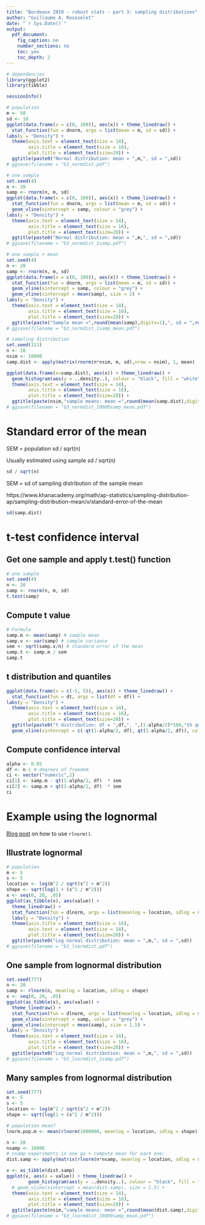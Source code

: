 ```yaml
---
title: "Bordeaux 2019 - robust stats - part 3: sampling distributions"
author: "Guillaume A. Rousselet"
date: "`r Sys.Date()`"
output:
  pdf_document:
    fig_caption: no
    number_sections: no
    toc: yes
    toc_depth: 2
---
```


```r
# dependencies
library(ggplot2)
library(tibble)
```

```r
sessionInfo()
```

```r
# population
m <- 50
sd <- 10
ggplot(data.frame(x = c(0, 100)), aes(x)) + theme_linedraw() +
  stat_function(fun = dnorm, args = list(mean = m, sd = sd)) + 
labs(y = "Density") +
  theme(axis.text = element_text(size = 14),
        axis.title = element_text(size = 16),
        plot.title = element_text(size=20)) +
  ggtitle(paste0("Normal distribution: mean = ",m,", sd = ",sd))
# ggsave(filename = "b3_normdist.pdf")
```

```r
# one sample
set.seed(4)
n <- 20
samp <- rnorm(n, m, sd)
ggplot(data.frame(x = c(0, 100)), aes(x)) + theme_linedraw() +
  stat_function(fun = dnorm, args = list(mean = m, sd = sd)) +
  geom_vline(xintercept = samp, colour = "grey") + 
labs(y = "Density") +
  theme(axis.text = element_text(size = 14),
        axis.title = element_text(size = 16),
        plot.title = element_text(size=20)) +
  ggtitle(paste0("Normal distribution: mean = ",m,", sd = ",sd))
# ggsave(filename = "b3_normdist_1samp.pdf")
```

```r
# one sample + mean
set.seed(4)
n <- 20
samp <- rnorm(n, m, sd)
ggplot(data.frame(x = c(0, 100)), aes(x)) + theme_linedraw() +
  stat_function(fun = dnorm, args = list(mean = m, sd = sd)) +
  geom_vline(xintercept = samp, colour = "grey") +
  geom_vline(xintercept = mean(samp), size = 2) + 
labs(y = "Density") +
  theme(axis.text = element_text(size = 14),
        axis.title = element_text(size = 16),
        plot.title = element_text(size=20)) +
  ggtitle(paste("Sample mean =",round(mean(samp),digits=1),", sd = ",round(sd(samp),digits=1)))
# ggsave(filename = "b3_normdist_1samp_mean.pdf")
```

```r
# sampling distribution
set.seed(111) 
n <- 20
nsim <- 10000
samp.dist <- apply(matrix(rnorm(n*nsim, m, sd),nrow = nsim), 1, mean)

ggplot(data.frame(x=samp.dist), aes(x)) + theme_linedraw() +
  geom_histogram(aes(y = ..density..), colour = "black", fill = "white", bins = 50) +
  theme(axis.text = element_text(size = 14),
        axis.title = element_text(size = 16),
        plot.title = element_text(size=20)) +
  ggtitle(paste(nsim,"sample means: mean =",round(mean(samp.dist),digits=1),", sd = ",round(sd(samp.dist),digits=2)))
# ggsave(filename = "b3_normdist_10000samp_mean.pdf")
```

# Standard error of the mean

SEM = population sd / sqrt(n)

Usually estimated using sample sd / sqrt(n)

```r
sd / sqrt(n)
```
SEM = sd of sampling distribution of the sample mean

https://www.khanacademy.org/math/ap-statistics/sampling-distribution-ap/sampling-distribution-mean/v/standard-error-of-the-mean

```r
sd(samp.dist)
```

# t-test confidence interval

## Get one sample and apply t.test() function
```r
# one sample
set.seed(4)
n <- 20
samp <- rnorm(n, m, sd)
t.test(samp)
```

## Compute t value
```r
# Formula
samp.m <- mean(samp) # sample mean
samp.v <- var(samp) # sample variance
sem <- sqrt(samp.v/n) # standard error of the mean
samp.t <- samp.m / sem
samp.t
```

## t distribution and quantiles
```r
ggplot(data.frame(x = c(-5, 5)), aes(x)) + theme_linedraw() +
  stat_function(fun = dt, args = list(df = df)) + 
labs(y = "Density") +
  theme(axis.text = element_text(size = 14),
        axis.title = element_text(size = 16),
        plot.title = element_text(size=20)) +
  ggtitle(paste0("t distribution: df = ",df,", ",(1-alpha/2)*100,"th quantile = ",round(qt(1-alpha/2, df), digits=2))) +
  geom_vline(xintercept = c(-qt(1-alpha/2, df), qt(1-alpha/2, df)), colour = "green", size = 1)
```

## Compute confidence interval
```r
alpha <- 0.05
df <- n-1 # degrees of freedom
ci <- vector("numeric",2)
ci[1] <- samp.m - qt(1-alpha/2, df)  * sem
ci[2] <- samp.m + qt(1-alpha/2, df)  * sem
ci
```

# Example using the lognormal

[Blog post](https://msalganik.wordpress.com/2017/01/21/making-sense-of-the-rlnorm-function-in-r/) on how to use `rlnorm()`.

## Illustrate lognormal
```r
# population
m <- 5
s <- 5
location <- log(m^2 / sqrt(s^2 + m^2))
shape <- sqrt(log(1 + (s^2 / m^2)))
x <- seq(0, 20, .05)
ggplot(as_tibble(x), aes(value)) +
  theme_linedraw() +
  stat_function(fun = dlnorm, args = list(meanlog = location, sdlog = shape), size = 1) +
  labs(y = "Density") +
  theme(axis.title = element_text(size = 16),
        axis.text = element_text(size = 14),
        plot.title = element_text(size=20)) +
  ggtitle(paste0("Log normal distribution: mean = ",m,", sd = ",sd))
# ggsave(filename = "b3_lnormdist.pdf")
```

## One sample from lognormal distribution 
```r
set.seed(777)
n <- 20
samp <- rlnorm(n, meanlog = location, sdlog = shape)
x <- seq(0, 20, .05)
ggplot(as_tibble(x), aes(value)) +
  theme_linedraw() +
  stat_function(fun = dlnorm, args = list(meanlog = location, sdlog = shape), size = 1) +
  geom_vline(xintercept = samp, colour = "grey") + 
  geom_vline(xintercept = mean(samp), size = 1.5) + 
labs(y = "Density") +
  theme(axis.text = element_text(size = 14),
        axis.title = element_text(size = 16),
        plot.title = element_text(size=20)) +
  ggtitle(paste0("Log normal distribution: mean = ",m,", sd = ",sd))
# ggsave(filename = "b3_lnormdist_1samp.pdf")
```

## Many samples from lognormal distribution 
```r
set.seed(777)
m <- 5
s <- 5
location <- log(m^2 / sqrt(s^2 + m^2))
shape <- sqrt(log(1 + (s^2 / m^2)))

# population mean?
lnorm.pop.m <- mean(rlnorm(1000000, meanlog = location, sdlog = shape))

n <- 20
nsamp <- 10000
# nsamp experiments in one go + compute mean for each one:
dist.samp <- apply(matrix(rlnorm(n*nsamp, meanlog = location, sdlog = shape), nrow = nsamp), 1, mean)

v <- as_tibble(dist.samp) 
ggplot(v, aes(x = value)) + theme_linedraw() +
        geom_histogram(aes(y = ..density..), colour = "black", fill = "white", bins = 50) +
  # geom_vline(xintercept = mean(dist.samp), size = 1.5) + 
  theme(axis.text = element_text(size = 14),
        axis.title = element_text(size = 16),
        plot.title = element_text(size=20)) +
  ggtitle(paste(nsim,"sample means: mean =",round(mean(dist.samp),digits=1),", sd = ",round(sd(dist.samp),digits=2)))
# ggsave(filename = "b3_lnormdist_10000samp_mean.pdf")
```


